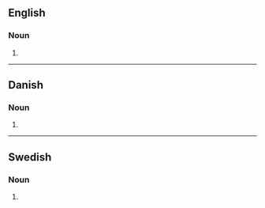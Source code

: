 {{also|Advents}}

==English==

===Noun===
{{head|en|noun form}}

# {{plural of|en|advent}}

----

==Danish==

===Noun===
{{head|da|noun form|g=c}}

# {{inflection of|da|advent||indef|gen|s}}

----

==Swedish==

===Noun===
{{head|sv|noun form}}

# {{sv-noun-form-indef-gen|advent}}